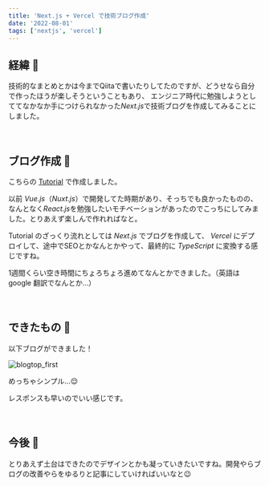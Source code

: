 ```yaml
---
title: 'Next.js + Vercel で技術ブログ作成'
date: '2022-08-01'
tags: ['nextjs', 'vercel']
---
```



## 経緯 📘
技術的なまとめとかは今までQiitaで書いたりしてたのですが、どうせなら自分で作ったほうが楽しそうということもあり、
エンジニア時代に勉強しようとしててなかなか手につけられなかった*Next.js*で技術ブログを作成してみることにしました。

　

## ブログ作成 🔨
こちらの [Tutorial](https://nextjs.org/learn/basics/create-nextjs-app) で作成しました。

以前 *Vue.js*（*Nuxt.js*）で開発してた時期があり、そっちでも良かったものの、なんとなく*React.js*を勉強したいモチベーションがあったのでこっちにしてみました。とりあえず楽しんで作れればなと。

Tutorial のざっくり流れとしては *Next.js* でブログを作成して、 *Vercel* にデプロイして、途中でSEOとかなんとかやって、最終的に *TypeScript* に変換する感じですね。

1週間くらい空き時間にちょろちょろ進めてなんとかできました。（英語は google 翻訳でなんとか...）

　

## できたもの 💮
以下ブログができました！

![blogtop_first](/images/blogtop_first.png)


めっちゃシンプル...😌

レスポンスも早いのでいい感じです。

　

## 今後 🏃
とりあえず土台はできたのでデザインとかも凝っていきたいですね。開発やらブログの改善やらをゆるりと記事にしていければいいなと😉